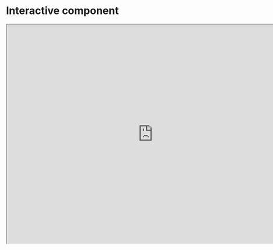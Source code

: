 # Interactive component


<iframe src="http://localhost:8000/actual-interactive-d3.html" width="800" height="600"></iframe>
